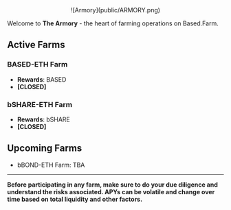 <center>
![Armory](public/ARMORY.png)
</center>

Welcome to **The Armory** - the heart of farming operations on Based.Farm.

## Active Farms

### BASED-ETH Farm
- **Rewards**: BASED
- **[CLOSED]**

### bSHARE-ETH Farm
- **Rewards**: bSHARE
- **[CLOSED]**

## Upcoming Farms

- bBOND-ETH Farm: TBA

----------------

**Before participating in any farm, make sure to do your due diligence and understand the risks associated. APYs can be volatile and change over time based on total liquidity and other factors.**